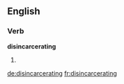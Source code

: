 ==English==

===Verb===
'''disincarcerating'''

# {{present participle of|disincarcerate}}

[[de:disincarcerating]]
[[fr:disincarcerating]]